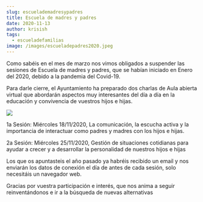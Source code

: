```yaml
---
slug: escuelademadresypadres
title: Escuela de madres y padres
date: 2020-11-13
author: krisish
tags:
  - escueladefamilias
image: /images/escueladepadres2020.jpeg
---
```

Como sabéis en el mes de marzo nos vimos obligados a suspender las sesiones de Escuela de madres y padres, que se habían iniciado en Enero del 2020, debido a la pandemia del Covid-19.

Para darle cierre, el Ayuntamiento ha preparado dos charlas de Aula abierta virtual que abordarán aspectos muy interesantes del día a día en la educación y convivencia de vuestros hijos e hijas.

![](/images/escueladepadres2020.jpeg)

1a Sesión: Miércoles 18/11/2020, La comunicación, la escucha activa y la importancia de interactuar como padres y madres con los hijos e hijas.

2a Sesión: Miércoles 25/11/2020, Gestión de situaciones cotidianas para ayudar a crecer y a desarrollar la personalidad de nuestros hijos e hijas

Los que os apuntasteis el año pasado ya habréis recibido un email y nos enviarán los datos de conexión el día de antes de cada sesión, solo necesitáis un navegador web.

Gracias por vuestra participación e interés, que nos anima a seguir reinventándonos e ir a la búsqueda de nuevas alternativas